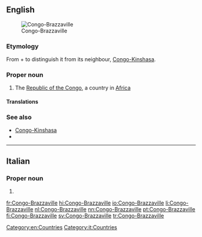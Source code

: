 ==English==
[[File:LocationRCongo.svg|thumb|Congo-Brazzaville]]

===Etymology===
From {{term|Congo}} + {{term|Brazzaville}} to distinguish it from its neighbour, [[Congo-Kinshasa]].

===Proper noun===
{{en-proper noun}}

# The [[Republic of the Congo]], a country in [[Africa]]

====Translations====
{{trans-see|Congo}}

===See also===
* [[Congo-Kinshasa]]
* {{pedia}}

[[Category:en:Countries]]

----

==Italian==

===Proper noun===
{{it-proper noun}}

# {{l|en|Congo-Brazzaville}}

[[Category:it:Countries]]

[[fr:Congo-Brazzaville]]
[[hi:Congo-Brazzaville]]
[[io:Congo-Brazzaville]]
[[li:Congo-Brazzaville]]
[[nl:Congo-Brazzaville]]
[[nn:Congo-Brazzaville]]
[[pt:Congo-Brazzaville]]
[[fi:Congo-Brazzaville]]
[[sv:Congo-Brazzaville]]
[[tr:Congo-Brazzaville]]